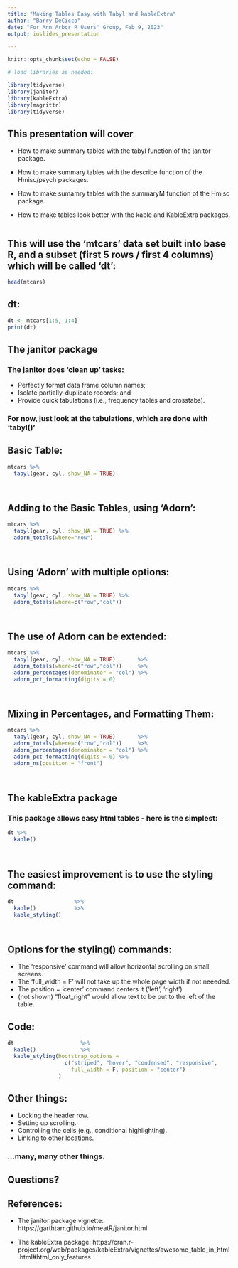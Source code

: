 ```yaml
---
title: "Making Tables Easy with Tabyl and kableExtra"
author: "Barry DeCicco"
date: "For Ann Arbor R Users' Group, Feb 9, 2023"
output: ioslides_presentation

---
```


```r
knitr::opts_chunk$set(echo = FALSE)
```


```r

# load libraries as needed:

library(tidyverse)
library(janitor)
library(kableExtra)
library(magrittr)
library(tidyverse)


```


## This presentation will cover {.flexbox .vcenter}
<div class="centered">

*   How to make summary tables with the tabyl function of the janitor package.<p>
*   How to make summary tables with the describe function of the Hmisc/psych packages.<p>
*   How to make sumamry tables with the summaryM function of the Hmisc package.<p>
*   How to make tables look better with the kable and KableExtra packages.<p>


</div>



```r

```




## This will use the 'mtcars' data set built into base R, and a subset (first 5 rows / first 4 columns) which will be called 'dt':



```r

head(mtcars)

```

## dt:

```r
dt <- mtcars[1:5, 1:4]
print(dt)

```


## The janitor package

### The janitor does 'clean up' tasks:

 - Perfectly format data frame column names;
 - Isolate partially-duplicate records; and
 - Provide quick tabulations (i.e., frequency tables and crosstabs).

### For now, just look at the tabulations, which are done with 'tabyl()'



## Basic Table:



```r



mtcars %>% 
  tabyl(gear, cyl, show_NA = TRUE)




```


## Adding to the Basic Tables, using 'Adorn':



```r



mtcars %>% 
  tabyl(gear, cyl, show_NA = TRUE) %>% 
  adorn_totals(where="row")




```

## Using 'Adorn' with multiple options:



```r



mtcars %>% 
  tabyl(gear, cyl, show_NA = TRUE) %>% 
  adorn_totals(where=c("row","col"))




```


## The use of Adorn can be extended:



```r



mtcars %>% 
  tabyl(gear, cyl, show_NA = TRUE)       %>% 
  adorn_totals(where=c("row","col"))     %>% 
  adorn_percentages(denominator = "col") %>% 
  adorn_pct_formatting(digits = 0) 




```


## Mixing in Percentages, and Formatting Them:


```r



mtcars %>% 
  tabyl(gear, cyl, show_NA = TRUE)       %>% 
  adorn_totals(where=c("row","col"))     %>% 
  adorn_percentages(denominator = "col") %>% 
  adorn_pct_formatting(digits = 0) %>% 
  adorn_ns(position = "front")




```



## The kableExtra package

### This package allows easy html tables - here is the simplest:


```r



dt %>% 
  kable()




```



## The easiest improvement is to use the styling command: 



```r



dt                   %>% 
  kable()            %>%
  kable_styling()




```



## Options for the styling() commands: 

- The 'responsive' command will allow horizontal scrolling on small screens.
- The 'full_width = F' will not take up the whole page width if not neeeded.
- The position = 'center' command centers it ('left', 'right')
- (not shown) "float_right" would allow text to be put to the left of the table.

## Code:



```r

dt                     %>% 
  kable()              %>%
  kable_styling(bootstrap_options = 
                  c("striped", "hover", "condensed", "responsive",
                    full_width = F, position = "center")
                )


```


## Other things: 

- Locking the header row.
- Setting up scrolling.
- Controlling the cells (e.g., conditional highlighting).
- Linking to other locations.

### ...many, many other things.

## Questions?

## References:

 - The janitor package vignette:  https://garthtarr.github.io/meatR/janitor.html
 
 - The kableExtra package:  https://cran.r-project.org/web/packages/kableExtra/vignettes/awesome_table_in_html.html#html_only_features


